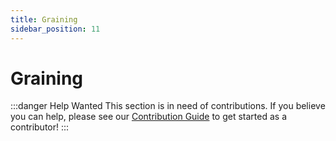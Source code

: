 ```yaml
---
title: Graining
sidebar_position: 11
---
```


# Graining

:::danger Help Wanted
This section is in need of contributions. If you believe you can help, please see our [Contribution Guide](../contribution-guide.mdx) to get started as a contributor!
:::

